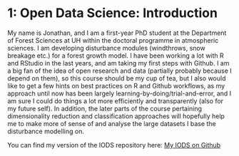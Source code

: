 
# 1: Open Data Science: Introduction

My name is Jonathan, and I am a first-year PhD student at the Department of Forest Sciences at UH within the doctoral programme in atmospheric sciences. I am developing disturbance modules (windthrows, snow breakage etc.) for a forest growth model. I have been working a lot with R and RStudio in the last years, and am taking my first steps with Github. I am a big fan of the idea of open research and data (partially probably because I depend on them), so this course should be my cup of tea, but I also would like to get a few hints on best practices on R and Github workflows, as my approach until now has been largely learning-by-doing/trial-and-error, and I am sure I could do things a lot more efficiently and transparently (also for my future self). In addition, the later parts of the course pertaining dimensionality reduction and classification approaches will hopefully help me to make more of sense of and analyse the large datasets I base the disturbance modelling on.


You can find my version of the IODS repository here:
[My IODS on Github](https://github.com/jonathanholder/IODS-project)
